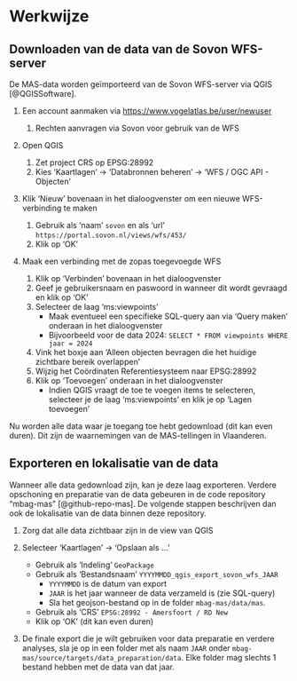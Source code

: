 # Werkwijze

```{=html}
<!--
Gedetailleerde omschrijving van alle stappen die doorlopen moeten worden om het protocol uit te voeren.
Deze stappen staan schematisch weergegeven in het processchema.
Subtitels gebruiken om elke stap te omschrijven.
-->
```
## Downloaden van de data van de Sovon WFS-server

De MAS-data worden geïmporteerd van de Sovon WFS-server via QGIS [@QGISSoftware].

1.  Een account aanmaken via <https://www.vogelatlas.be/user/newuser>

    1.  Rechten aanvragen via Sovon voor gebruik van de WFS

2.  Open QGIS

    1.  Zet project CRS op EPSG:28992
    2.  Kies 'Kaartlagen' $\rightarrow$ 'Databronnen beheren' $\rightarrow$ 'WFS / OGC API - Objecten'

3.  Klik 'Nieuw' bovenaan in het dialoogvenster om een nieuwe WFS-verbinding te maken

    1.  Gebruik als 'naam' `sovon` en als 'url' `https://portal.sovon.nl/views/wfs/453/`
    2.  Klik op 'OK'

4.  Maak een verbinding met de zopas toegevoegde WFS

    1.  Klik op 'Verbinden' bovenaan in het dialoogvenster
    2.  Geef je gebruikersnaam en paswoord in wanneer dit wordt gevraagd en klik op 'OK'
    3.  Selecteer de laag 'ms:viewpoints'
        -   Maak eventueel een specifieke SQL-query aan via 'Query maken' onderaan in het dialoogvenster
        -   Bijvoorbeeld voor de data 2024: `SELECT * FROM viewpoints WHERE jaar = 2024`
    4.  Vink het boxje aan 'Alleen objecten bevragen die het huidige zichtbare bereik overlappen'
    5.  Wijzig het Coördinaten Referentiesysteem naar EPSG:28992
    6.  Klik op 'Toevoegen' onderaan in het dialoogvenster
        -   Indien QGIS vraagt de toe te voegen items te selecteren, selecteer je de laag 'ms:viewpoints' en klik je op 'Lagen toevoegen'

Nu worden alle data waar je toegang toe hebt gedownload (dit kan even duren).
Dit zijn de waarnemingen van de MAS-tellingen in Vlaanderen.

## Exporteren en lokalisatie van de data

Wanneer alle data gedownload zijn, kan je deze laag exporteren.
Verdere opschoning en preparatie van de data gebeuren in de code repository "mbag-mas" [@github-repo-mas].
De volgende stappen beschrijven dan ook de lokalisatie van de data binnen deze repository.

1.  Zorg dat alle data zichtbaar zijn in de view van QGIS

2.  Selecteer 'Kaartlagen' $\rightarrow$ 'Opslaan als ...'

    -   Gebruik als 'Indeling' `GeoPackage`
    -   Gebruik als 'Bestandsnaam' `YYYYMMDD_qgis_export_sovon_wfs_JAAR`
        -   `YYYYMMDD` is de datum van export
        -   `JAAR` is het jaar wanneer de data verzameld is (zie SQL-query)
        -   Sla het geojson-bestand op in de folder `mbag-mas/data/mas`.
    -   Gebruik als 'CRS' `EPSG:28992 - Amersfoort / RD New`
    -   Klik op 'OK' (dit kan even duren)

3.  De finale export die je wilt gebruiken voor data preparatie en verdere analyses, sla je op in een folder met als naam `JAAR` onder `mbag-mas/source/targets/data_preparation/data`.
    Elke folder mag slechts 1 bestand hebben met de data van dat jaar.
